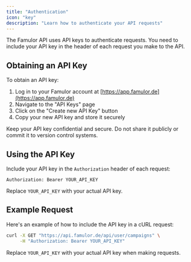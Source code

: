 ```yaml
---
title: "Authentication"
icon: "key"
description: "Learn how to authenticate your API requests"
---
```


The Famulor API uses API keys to authenticate requests. You need to include your API key in the header of each request you make to the API.

## Obtaining an API Key

To obtain an API key:

1. Log in to your Famulor account at [https://app.famulor.de](https://app.famulor.de)
2. Navigate to the "API Keys" page
3. Click on the "Create new API Key" button
4. Copy your new API key and store it securely

<Warning>
  Keep your API key confidential and secure. Do not share it publicly or commit
  it to version control systems.
</Warning>

## Using the API Key

Include your API key in the `Authorization` header of each request:

```
Authorization: Bearer YOUR_API_KEY
```

Replace `YOUR_API_KEY` with your actual API key.

## Example Request

Here's an example of how to include the API key in a cURL request:

```bash
curl -X GET "https://api.famulor.de/api/user/campaigns" \
     -H "Authorization: Bearer YOUR_API_KEY"
```

Replace `YOUR_API_KEY` with your actual API key when making requests.
